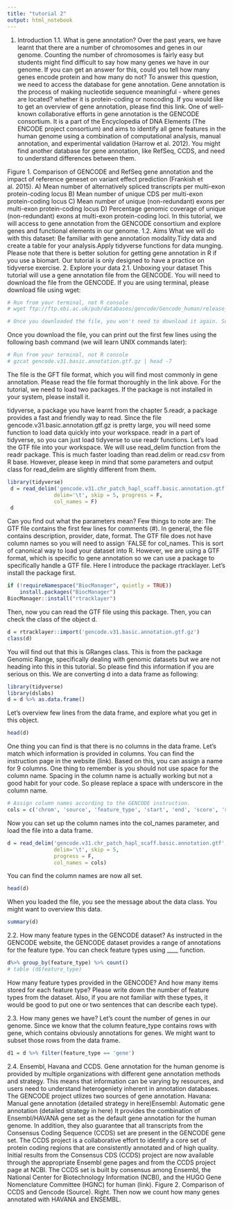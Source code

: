 ```yaml
---
title: "tutorial 2"
output: html_notebook
---
```


1. Introduction
1.1. What is gene annotation?
Over the past years, we have learnt that there are a number of chromosomes and genes in our genome. Counting the number of chromosomes is fairly easy but students might find difficult to say how many genes we have in our genome. If you can get an answer for this, could you tell how many genes encode protein and how many do not?
To answer this question, we need to access the database for gene annotation. Gene annotation is the process of making nucleotide sequence meaningful - where genes are located? whether it is protein-coding or noncoding. If you would like to get an overview of gene annotation, please find this link.
One of well-known collaborative efforts in gene annotation is the GENCODE consortium. It is a part of the Encyclopedia of DNA Elements (The ENCODE project consortium) and aims to identify all gene features in the human genome using a combination of computational analysis, manual annotation, and experimental validation (Harrow et al. 2012). You might find another database for gene annotation, like RefSeq, CCDS, and need to understand differences between them.




Figure 1. Comparison of GENCODE and RefSeq gene annotation and the impact of reference geneset on variant effect prediction (Frankish et al. 2015). A) Mean number of alternatively spliced transcripts per multi-exon protein-coding locus B) Mean number of unique CDS per multi-exon protein-coding locus C) Mean number of unique (non-redundant) exons per multi-exon protein-coding locus D) Percentage genomic coverage of unique (non-redundant) exons at multi-exon protein-coding loci.
In this tutorial, we will access to gene annotation from the GENCODE consortium and explore genes and functional elements in our genome.
1.2. Aims
What we will do with this dataset:
Be familiar with gene annotation modality.Tidy data and create a table for your analysis.Apply tidyverse functions for data munging.
Please note that there is better solution for getting gene annotation in R if you use a biomart. Our tutorial is only designed to have a practice on tidyverse exercise.
2. Explore your data
2.1. Unboxing your dataset
This tutorial will use a gene annotation file from the GENCODE. You will need to download the file from the GENCODE. If you are using terminal, please download file using wget:

```r
# Run from your terminal, not R console
# wget ftp://ftp.ebi.ac.uk/pub/databases/gencode/Gencode_human/release_31/gencode.v31.basic.annotation.gtf.gz

# Once you downloaded the file, you won't need to download it again. So please comment out the command above by adding #
```
Once you download the file, you can print out the first few lines using the following bash command (we will learn UNIX commands later):
```r
# Run from your terminal, not R console
# gzcat gencode.v31.basic.annotation.gtf.gz | head -7
```
The file is the GFT file format, which you will find most commonly in gene annotation. Please read the file format thoroughly in the link above.
For the tutorial, we need to load two packages. If the package is not installed in your system, please install it.

tidyverse, a package you have learnt from the chapter 5.readr, a package provides a fast and friendly way to read. Since the file gencode.v31.basic.annotation.gtf.gz is pretty large, you will need some function to load data quickly into your workspace. readr in a part of tidyverse, so you can just load tidyverse to use readr functions. 
Let's load the GTF file into your workspace. We will use read_delim function from the readr package. This is much faster loading than read.delim or read.csv from R base. However, please keep in mind that some parameters and output class for read_delim are slightly different from them.


```r
library(tidyverse)
 d = read_delim('gencode.v31.chr_patch_hapl_scaff.basic.annotation.gtf', 
               delim='\t', skip = 5, progress = F, 
               col_names = F)
 d
```
Can you find out what the parameters mean? Few things to note are:
The GTF file contains the first few lines for comments (#). In general, the file contains description, provider, date, format. The GTF file does not have column names so you will need to assign `FALSE for col_names.
This is sort of canonical way to load your dataset into R. However, we are using a GTF format, which is specific to gene annotation so we can use a package to specifically handle a GTF file.
Here I introduce the package rtracklayer. Let's install the package first.
```r
if (!requireNamespace("BiocManager", quietly = TRUE))
    install.packages("BiocManager")
BiocManager::install("rtracklayer")
```
Then, now you can read the GTF file using this package. Then, you can check the class of the object d.

```r
d = rtracklayer::import('gencode.v31.basic.annotation.gtf.gz')
class(d)
```

You will find out that this is GRanges class. This is from the package Genomic Range, specifically dealing with genomic datasets but we are not heading into this in this tutorial. So please find this information if you are serious on this. 
We are converting d into a data frame as following:
```r
library(tidyverse)
library(dslabs)
d = d %>% as.data.frame()
```
Let's overview few lines from the  data frame, and explore what you get in this object.
```r
head(d)
```

One thing you can find is that there is no columns in the data frame. Let's match which information is provided in columns. You can find the instruction page in the website (link).
Based on this, you can assign a name for 9 columns. One thing to remember is you should not use space for the column name. Spacing in the column name is actually working but not a good habit for your code. So please replace a space with underscore in the column name.
```r
# Assign column names according to the GENCODE instruction.
cols = c('chrom', 'source', 'feature_type', 'start', 'end', 'score', 'strand', 'phase', 'info')
```

Now you can set up the column names into the col_names parameter, and load the file into a data frame.



```r
d = read_delim('gencode.v31.chr_patch_hapl_scaff.basic.annotation.gtf', 
               delim='\t', skip = 5, 
               progress = F,
               col_names = cols)
```

You can find the column names are now all set.
```r
head(d)
```

When you loaded the file, you see the message about the data class. You might want to overview this data.
```r
summary(d)
```
2.2. How many feature types in the GENCODE dataset?
As instructed in the GENCODE website, the GENCODE dataset provides a range of annotations for the feature type. You can check feature types using ____ function.

```r
d%>% group_by(feature_type) %>% count()
# table (d$feature_type)

```

How many feature types provided in the GENCODE? And how many items stored for each feature type? Please write down the number of feature types from the dataset. Also, if you are not familiar with these types, it would be good to put one or two sentences that can describe each type).

2.3. How many genes we have?
Let's count the number of genes in our genome. Since we know that the column feature_type contains rows with gene, which contains obviously annotations for genes. We might want to subset those rows from the data frame.
```r
d1 = d %>% filter(feature_type == 'gene')
```

2.4. Ensembl, Havana and CCDS.
Gene annotation for the human genome is provided by multiple organizations with different gene annotation methods and strategy. This means that information can be varying by resources, and users need to understand heterogeniety inherent in annotation databases.
The GENCODE project utlizes two sources of gene annotation.
Havana: Manual gene annotation (detailed strategy in here)Ensembl: Automatic gene annotation (detailed strategy in here)
It provides the combination of Ensembl/HAVANA gene set as the default gene annotation for the human genome. In addition, they also guarantee that all transcripts from the Consensus Coding Sequence (CCDS) set are present in the GENCODE gene set. The CCDS project is a collaborative effort to identify a core set of protein coding regions that are consistently annotated and of high quality. Initial results from the Consensus CDS (CCDS) project are now available through the appropriate Ensembl gene pages and from the CCDS project page at NCBI. The CCDS set is built by consensus among Ensembl, the National Center for Biotechnology Information (NCBI), and the HUGO Gene Nomenclature Committee (HGNC) for human (link).
Figure 2. Comparison of CCDS and Gencode (Source).
Right. Then now we count how many genes annotated with HAVANA and ENSEMBL.

```r

```










